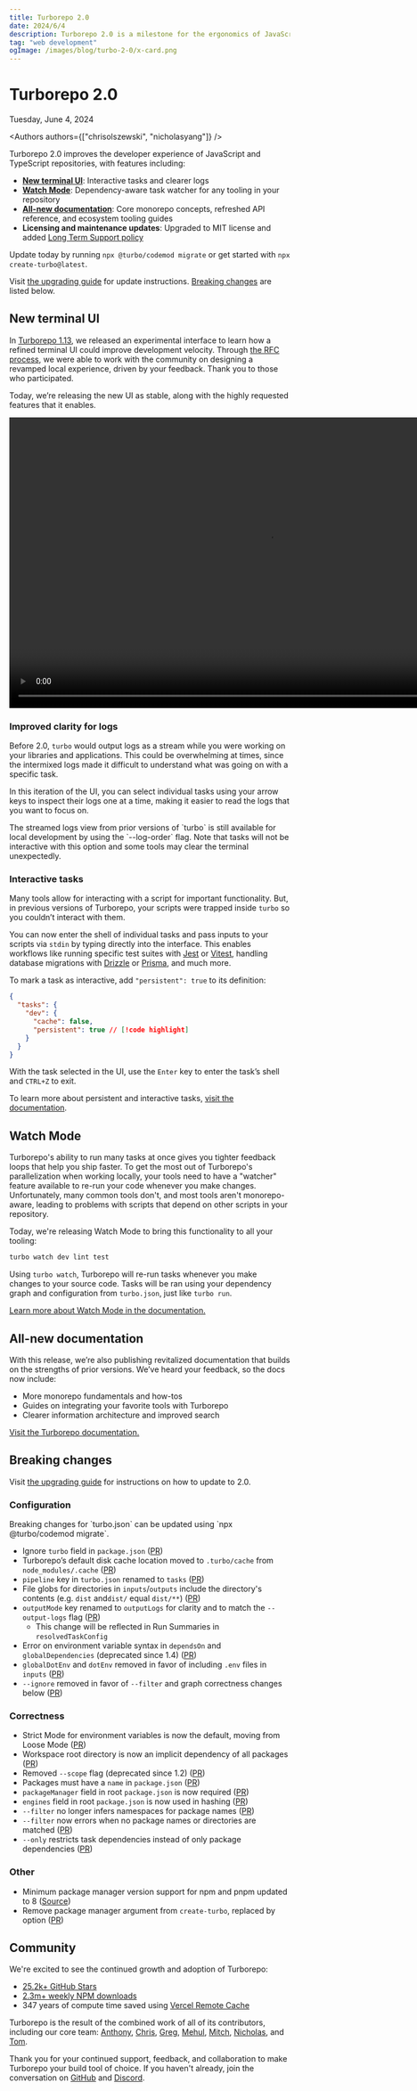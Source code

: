 ```yaml
---
title: Turborepo 2.0
date: 2024/6/4
description: Turborepo 2.0 is a milestone for the ergonomics of JavaScript and TypeScript monorepos.
tag: "web development"
ogImage: /images/blog/turbo-2-0/x-card.png
---
```


# Turborepo 2.0


<Date>Tuesday, June 4, 2024</Date>

<Authors authors={["chrisolszewski", "nicholasyang"]} />

Turborepo 2.0 improves the developer experience of JavaScript and TypeScript repositories, with features including:

- [**New terminal UI**](#new-terminal-ui): Interactive tasks and clearer logs
- [**Watch Mode**](#watch-mode): Dependency-aware task watcher for any tooling in your repository
- [**All-new documentation**](#all-new-documentation): Core monorepo concepts, refreshed API reference, and ecosystem tooling guides
- **Licensing and maintenance updates**: Upgraded to MIT license and added [Long Term Support policy](/repo/docs/getting-started/support-policy#lts-policy)

Update today by running `npx @turbo/codemod migrate` or get started with `npx create-turbo@latest`.

Visit [the upgrading guide](/repo/docs/crafting-your-repository/upgrading#upgrading-to-20) for update instructions. [Breaking changes](#breaking-changes) are listed below.

## New terminal UI

In [Turborepo 1.13](https://turbo.build/blog/turbo-1-13-0), we released an experimental interface to learn how a refined terminal UI could improve development velocity. Through [the RFC process](https://github.com/vercel/turbo/discussions/7802), we were able to work with the community on designing a revamped local experience, driven by your feedback. Thank you to those who participated.

Today, we’re releasing the new UI as stable, along with the highly requested features that it enables.

<Video
  src="/images/blog/turbo-2-0/interactive-ui.mp4"
  width="928"
  height="522"
  className="rounded"
/>

### Improved clarity for logs

Before 2.0, `turbo` would output logs as a stream while you were working on your libraries and applications. This could be overwhelming at times, since the intermixed logs made it difficult to understand what was going on with a specific task.

In this iteration of the UI, you can select individual tasks using your arrow keys to inspect their logs one at a time, making it easier to read the logs that you want to focus on.

<Callout type="good-to-know">
  The streamed logs view from prior versions of `turbo` is still available for
  local development by using the `--log-order` flag. Note that tasks will not be
  interactive with this option and some tools may clear the terminal
  unexpectedly.
</Callout>

### Interactive tasks

Many tools allow for interacting with a script for important functionality. But, in previous versions of Turborepo, your scripts were trapped inside `turbo` so you couldn’t interact with them.

You can now enter the shell of individual tasks and pass inputs to your scripts via `stdin` by typing directly into the interface. This enables workflows like running specific test suites with [Jest](https://jestjs.io) or [Vitest](https://vitest.dev/), handling database migrations with [Drizzle](https://orm.drizzle.team/) or [Prisma](https://www.prisma.io/), and much more.

To mark a task as interactive, add `"persistent": true` to its definition:

```json title="./turbo.json"
{
  "tasks": {
    "dev": {
      "cache": false,
      "persistent": true // [!code highlight]
    }
  }
}
```

With the task selected in the UI, use the `Enter` key to enter the task’s shell and `CTRL+Z` to exit.

To learn more about persistent and interactive tasks, [visit the documentation](/repo/docs/reference/configuration#persistent).

## Watch Mode

Turborepo's ability to run many tasks at once gives you tighter feedback loops that help you ship faster. To get the most out of Turborepo's parallelization when working locally, your tools need to have a "watcher" feature available to re-run your code whenever you make changes. Unfortunately, many common tools don't, and most tools aren't monorepo-aware, leading to problems with scripts that depend on other scripts in your repository.

Today, we're releasing Watch Mode to bring this functionality to all your tooling:

```bash title="Terminal"
turbo watch dev lint test
```

Using `turbo watch`, Turborepo will re-run tasks whenever you make changes to your source code. Tasks will be ran using your dependency graph and configuration from `turbo.json`, just like `turbo run`.

[Learn more about Watch Mode in the documentation.](/repo/docs/crafting-your-repository/developing-applications#watch-mode)

## All-new documentation

With this release, we’re also publishing revitalized documentation that builds on the strengths of prior versions. We’ve heard your feedback, so the docs now include:

- More monorepo fundamentals and how-tos
- Guides on integrating your favorite tools with Turborepo
- Clearer information architecture and improved search

[Visit the Turborepo documentation.](/repo/docs)

## Breaking changes

Visit [the upgrading guide](/repo/docs/crafting-your-repository/upgrading#upgrading-to-20) for instructions on how to update to 2.0.

### Configuration

<Callout type="info">
  Breaking changes for `turbo.json` can be updated using `npx @turbo/codemod
  migrate`.
</Callout>

- Ignore `turbo` field in `package.json` ([PR](https://github.com/vercel/turbo/pull/8023))
- Turborepo’s default disk cache location moved to `.turbo/cache` from `node_modules/.cache` ([PR](https://github.com/vercel/turbo/pull/8126))
- `pipeline` key in `turbo.json` renamed to `tasks` ([PR](https://github.com/vercel/turbo/pull/8157))
- File globs for directories in `inputs`/`outputs` include the directory's contents (e.g. `dist` and`dist/` equal `dist/**`) ([PR](https://github.com/vercel/turbo/pull/8180))
- `outputMode` key renamed to `outputLogs` for clarity and to match the `--output-logs` flag ([PR](https://github.com/vercel/turbo/pull/8149))
  - This change will be reflected in Run Summaries in `resolvedTaskConfig`
- Error on environment variable syntax in `dependsOn` and `globalDependencies` (deprecated since 1.4) ([PR](https://github.com/vercel/turbo/pull/8026))
- `globalDotEnv` and `dotEnv` removed in favor of including `.env` files in `inputs` ([PR](https://github.com/vercel/turbo/pull/8181))
- `--ignore` removed in favor of `--filter` and graph correctness changes below ([PR](https://github.com/vercel/turbo/pull/8201))

### Correctness

- Strict Mode for environment variables is now the default, moving from Loose Mode ([PR](https://github.com/vercel/turbo/pull/8182))
- Workspace root directory is now an implicit dependency of all packages ([PR](https://github.com/vercel/turbo/pull/8202))
- Removed `--scope` flag (deprecated since 1.2) ([PR](https://github.com/vercel/turbo/pull/7970))
- Packages must have a `name` in `package.json` ([PR](https://github.com/vercel/turbo/pull/8152))
- `packageManager` field in root `package.json` is now required ([PR](https://github.com/vercel/turbo/pull/8017))
- `engines` field in root `package.json` is now used in hashing ([PR](https://github.com/vercel/turbo/pull/8173))
- `--filter` no longer infers namespaces for package names ([PR](https://github.com/vercel/turbo/pull/8137))
- `--filter` now errors when no package names or directories are matched ([PR](https://github.com/vercel/turbo/pull/8142))
- `--only` restricts task dependencies instead of only package dependencies ([PR](https://github.com/vercel/turbo/pull/8163))

### Other

- Minimum package manager version support for npm and pnpm updated to 8 ([Source](/repo/docs/getting-started/support-policy#package-managers))
- Remove package manager argument from `create-turbo`, replaced by option ([PR](https://github.com/vercel/turbo/pull/8150))

## Community

We're excited to see the continued growth and adoption of Turborepo:

- [25.2k+ GitHub Stars](https://github.com/vercel/turbo)
- [2.3m+ weekly NPM downloads](https://www.npmjs.com/package/turbo)
- 347 years of compute time saved using [Vercel Remote Cache](https://vercel.com/docs/concepts/monorepos/remote-caching)

Turborepo is the result of the combined work of all of its contributors, including our core team: [Anthony](https://github.com/anthonyshew), [Chris](https://github.com/chris-olszewski), [Greg](https://github.com/gsoltis), [Mehul](https://github.com/mehulkar), [Mitch](https://github.com/Zertsov), [Nicholas](https://github.com/NicholasLYang), and [Tom](https://github.com/tknickman).

Thank you for your continued support, feedback, and collaboration to make Turborepo your build tool of choice. If you haven't already, join the conversation on [GitHub](https://github.com/vercel/turbo) and [Discord](/discord).
